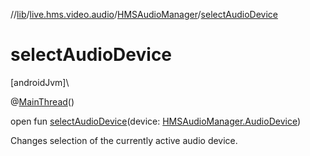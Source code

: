 //[lib](/api-reference/android/v2/home/content)/[live.hms.video.audio](../index)/[HMSAudioManager](index)/[selectAudioDevice](select-audio-device)

# selectAudioDevice

[androidJvm]\

@[MainThread](https://developer.android.com/reference/kotlin/androidx/annotation/MainThread.html)()

open fun [selectAudioDevice](select-audio-device)(device: [HMSAudioManager.AudioDevice](-audio-device/index))

Changes selection of the currently active audio device.
